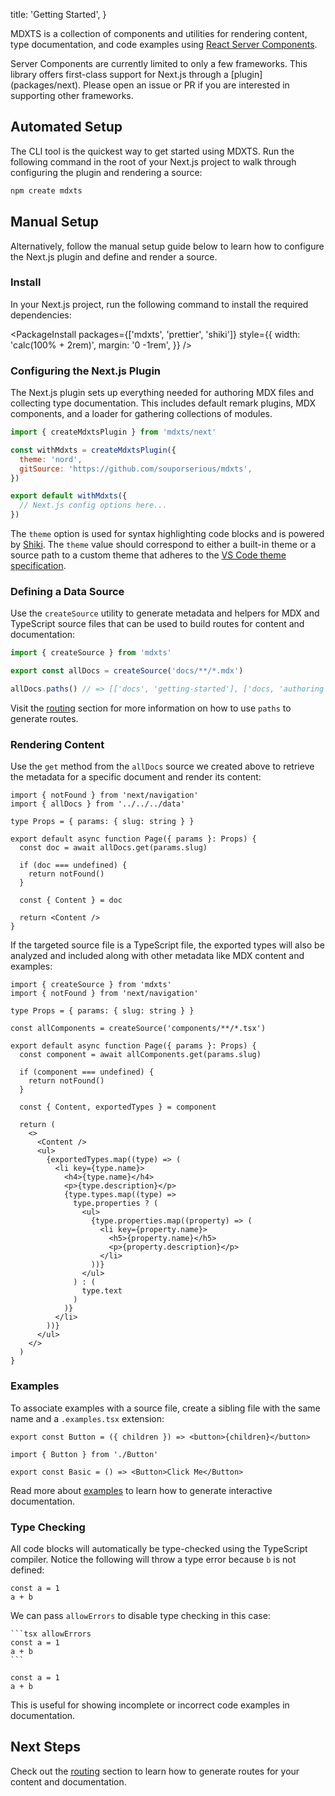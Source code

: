   title: 'Getting Started',
}

MDXTS is a collection of components and utilities for rendering content, type documentation, and code examples
using [React Server
Components](https://react.dev/blog/2023/03/22/react-labs-what-we-have-been-working-on-march-2023#react-server-components).

<Note>
  Server Components are currently limited to only a few frameworks. This library
  offers first-class support for Next.js through a [plugin](packages/next).
  Please open an issue or PR if you are interested in supporting other
  frameworks.
</Note>

## Automated Setup

The CLI tool is the quickest way to get started using MDXTS. Run the following command in the root of your Next.js project to walk through configuring the plugin and rendering a source:

```sh
npm create mdxts
```

## Manual Setup

Alternatively, follow the manual setup guide below to learn how to configure the Next.js plugin and define and render a source.

### Install

In your Next.js project, run the following command to install the required dependencies:

<PackageInstall
  packages={['mdxts', 'prettier', 'shiki']}
  style={{
    width: 'calc(100% + 2rem)',
    margin: '0 -1rem',
  }}
/>

### Configuring the Next.js Plugin

The Next.js plugin sets up everything needed for authoring MDX files and collecting type documentation. This includes default remark plugins, MDX components, and a loader for gathering collections of modules.

```js filename="next.config.mjs"
import { createMdxtsPlugin } from 'mdxts/next'

const withMdxts = createMdxtsPlugin({
  theme: 'nord',
  gitSource: 'https://github.com/souporserious/mdxts',
})

export default withMdxts({
  // Next.js config options here...
})
```

The `theme` option is used for syntax highlighting code blocks and is powered by [Shiki](https://shiki.matsu.io/). The `theme` value should correspond to either a built-in theme or a source path to a custom theme that adheres to the [VS Code theme specification](https://code.visualstudio.com/api/extension-guides/color-theme).

### Defining a Data Source

Use the `createSource` utility to generate metadata and helpers for MDX and TypeScript source files that can be used to build routes for content and documentation:

```ts filename="data.ts"
import { createSource } from 'mdxts'

export const allDocs = createSource('docs/**/*.mdx')

allDocs.paths() // => [['docs', 'getting-started'], ['docs, 'authoring']]
```

Visit the [routing](/routing) section for more information on how to use `paths` to generate routes.

### Rendering Content

Use the `get` method from the `allDocs` source we created above to retrieve the metadata for a specific document and render its content:

```tsx filename="app/blog/[slug]/page.tsx"
import { notFound } from 'next/navigation'
import { allDocs } from '../../../data'

type Props = { params: { slug: string } }

export default async function Page({ params }: Props) {
  const doc = await allDocs.get(params.slug)

  if (doc === undefined) {
    return notFound()
  }

  const { Content } = doc

  return <Content />
}
```

If the targeted source file is a TypeScript file, the exported types will also be analyzed and included along with other metadata like MDX content and examples:

```tsx filename="components/[slug]/page.tsx"
import { createSource } from 'mdxts'
import { notFound } from 'next/navigation'

type Props = { params: { slug: string } }

const allComponents = createSource('components/**/*.tsx')

export default async function Page({ params }: Props) {
  const component = await allComponents.get(params.slug)

  if (component === undefined) {
    return notFound()
  }

  const { Content, exportedTypes } = component

  return (
    <>
      <Content />
      <ul>
        {exportedTypes.map((type) => (
          <li key={type.name}>
            <h4>{type.name}</h4>
            <p>{type.description}</p>
            {type.types.map((type) =>
              type.properties ? (
                <ul>
                  {type.properties.map((property) => (
                    <li key={property.name}>
                      <h5>{property.name}</h5>
                      <p>{property.description}</p>
                    </li>
                  ))}
                </ul>
              ) : (
                type.text
              )
            )}
          </li>
        ))}
      </ul>
    </>
  )
}
```

### Examples

To associate examples with a source file, create a sibling file with the same name and a `.examples.tsx` extension:

```tsx filename="components/Button.tsx"
export const Button = ({ children }) => <button>{children}</button>
```

```tsx filename="components/Button.examples.tsx"
import { Button } from './Button'

export const Basic = () => <Button>Click Me</Button>
```

Read more about [examples](/examples/authoring) to learn how to generate interactive documentation.

### Type Checking

All code blocks will automatically be type-checked using the TypeScript compiler. Notice the following will throw a type error because `b` is not defined:

```tsx
const a = 1
a + b
```

We can pass `allowErrors` to disable type checking in this case:

````mdx
```tsx allowErrors
const a = 1
a + b
```
````

```tsx allowErrors
const a = 1
a + b
```

This is useful for showing incomplete or incorrect code examples in documentation.

## Next Steps

Check out the [routing](./routing) section to learn how to generate routes for your content and documentation.
